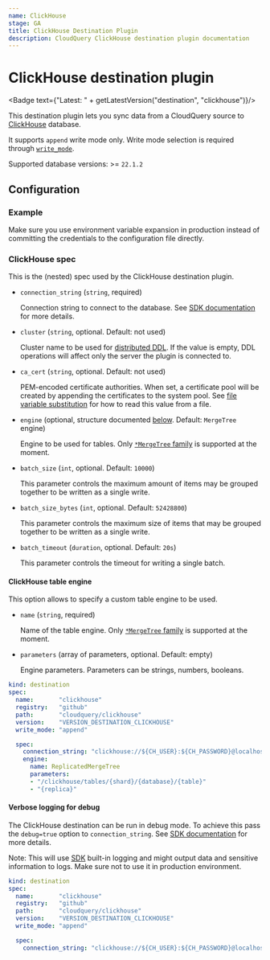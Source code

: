 ```yaml
---
name: ClickHouse
stage: GA
title: ClickHouse Destination Plugin
description: CloudQuery ClickHouse destination plugin documentation
---
```

# ClickHouse destination plugin


<Badge text={"Latest: " + getLatestVersion("destination", "clickhouse")}/>

This destination plugin lets you sync data from a CloudQuery source to [ClickHouse](https://clickhouse.com/) database.

It supports `append` write mode only.
Write mode selection is required through [`write_mode`](/docs/reference/destination-spec#write_mode).

Supported database versions: >= `22.1.2`

## Configuration

### Example

<Configuration/>

<Callout type="info">
Make sure you use environment variable expansion in production instead of committing the credentials to the configuration file directly.
</Callout>

### ClickHouse spec

This is the (nested) spec used by the ClickHouse destination plugin.

- `connection_string` (`string`, required)

  Connection string to connect to the database.
  See [SDK documentation](https://github.com/ClickHouse/clickhouse-go#dsn) for more details.

- `cluster` (`string`, optional. Default: not used)

  Cluster name to be used for [distributed DDL](https://clickhouse.com/docs/en/sql-reference/distributed-ddl).
  If the value is empty, DDL operations will affect only the server the plugin is connected to.

- `ca_cert` (`string`, optional. Default: not used)

  PEM-encoded certificate authorities.
  When set, a certificate pool will be created by appending the certificates to the system pool.
  See [file variable substitution](/docs/advanced-topics/environment-variable-substitution#file-variable-substitution-example)
  for how to read this value from a file.

- `engine` (optional, structure documented [below](#clickhouse-table-engine). Default: `MergeTree` engine)

  Engine to be used for tables.
  Only [`*MergeTree` family](https://clickhouse.com/docs/en/engines/table-engines/mergetree-family) is supported at the moment.

- `batch_size` (`int`, optional. Default: `10000`)

  This parameter controls the maximum amount of items may be grouped together to be written as a single write.

- `batch_size_bytes` (`int`, optional. Default: `52428800`)

  This parameter controls the maximum size of items that may be grouped together to be written as a single write.

- `batch_timeout` (`duration`, optional. Default: `20s`)

  This parameter controls the timeout for writing a single batch.

#### ClickHouse table engine

This option allows to specify a custom table engine to be used.

- `name` (`string`, required)

  Name of the table engine.
  Only [`*MergeTree` family](https://clickhouse.com/docs/en/engines/table-engines/mergetree-family) is supported at the moment.

- `parameters` (array of parameters, optional. Default: empty)

  Engine parameters.
  Parameters can be strings, numbers, booleans.

```yaml copy
kind: destination
spec:
  name:       "clickhouse"
  registry:   "github"
  path:       "cloudquery/clickhouse"
  version:    "VERSION_DESTINATION_CLICKHOUSE"
  write_mode: "append"

  spec:
    connection_string: "clickhouse://${CH_USER}:${CH_PASSWORD}@localhost:9000/${CH_DATABASE}"
    engine:
      name: ReplicatedMergeTree
      parameters:
      - "/clickhouse/tables/{shard}/{database}/{table}"
      - "{replica}"
```


#### Verbose logging for debug

The ClickHouse destination can be run in debug mode.
To achieve this pass the `debug=true` option to `connection_string`.
See [SDK documentation](https://github.com/ClickHouse/clickhouse-go#dsn) for more details.

Note: This will use [SDK](https://github.com/ClickHouse/clickhouse-go) built-in logging
and might output data and sensitive information to logs.
Make sure not to use it in production environment.

```yaml copy
kind: destination
spec:
  name:       "clickhouse"
  registry:   "github"
  path:       "cloudquery/clickhouse"
  version:    "VERSION_DESTINATION_CLICKHOUSE"
  write_mode: "append"

  spec:
    connection_string: "clickhouse://${CH_USER}:${CH_PASSWORD}@localhost:9000/${CH_DATABASE}?debug=true"
```
